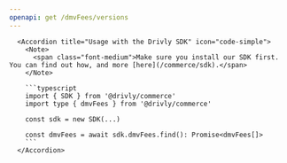 ```yaml
---
openapi: get /dmvFees/versions
---
```


      <Accordion title="Usage with the Drivly SDK" icon="code-simple">
        <Note>
          <span class="font-medium">Make sure you install our SDK first. You can find out how, and more [here](/commerce/sdk).</span>
        </Note>

        ```typescript
        import { SDK } from '@drivly/commerce'
        import type { dmvFees } from '@drivly/commerce'

        const sdk = new SDK(...)

        const dmvFees = await sdk.dmvFees.find(): Promise<dmvFees[]>
        ```
      </Accordion>
